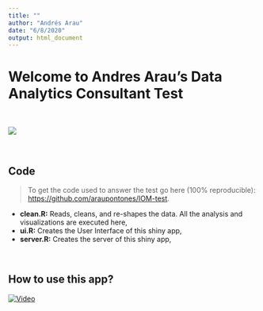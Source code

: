 ```yaml
---
title: ""
author: "Andrés Arau"
date: "6/8/2020"
output: html_document
---
```



# Welcome to Andres Arau's Data Analytics Consultant Test

<br/>

 ![](https://www.iom.int/sites/all/themes/iom/logo.png) 
 
 
<br/>




## Code 

>To get the code used to answer the test go here (100% reproducible): <https://github.com/araupontones/IOM-test>.

* **clean.R:** Reads, cleans, and re-shapes the data. All the analysis and visualizations are executed here,
* **ui.R:**  Creates the User Interface of this shiny app,
* **server.R:** Creates the server of this shiny app,

<br/>

## How to use this app?


[![Video](https://i.ibb.co/MsqjqjL/IOM.png)](https://youtu.be/ff3ZEsOEanA "Video")

